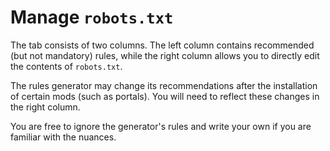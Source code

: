 # Manage `robots.txt`

The tab consists of two columns. The left column contains recommended (but not mandatory) rules, while the right column allows you to directly edit the contents of `robots.txt`.

The rules generator may change its recommendations after the installation of certain mods (such as portals). You will need to reflect these changes in the right column.

You are free to ignore the generator's rules and write your own if you are familiar with the nuances.

